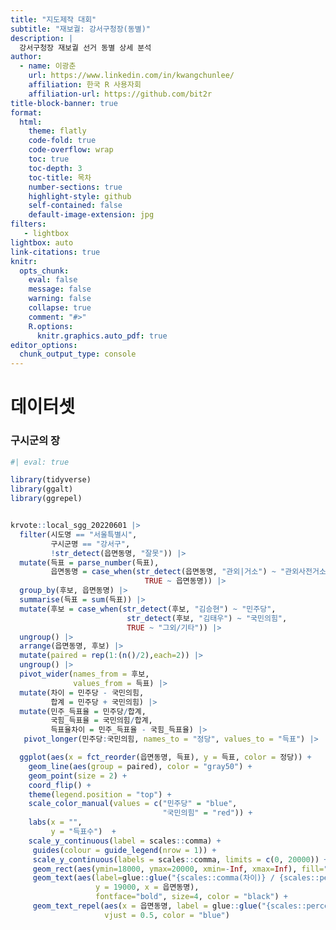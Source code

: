 ```yaml
---
title: "지도제작 대회"
subtitle: "재보궐: 강서구청장(동별)"
description: |
  강서구청장 재보궐 선거 동별 상세 분석
author:
  - name: 이광춘
    url: https://www.linkedin.com/in/kwangchunlee/
    affiliation: 한국 R 사용자회
    affiliation-url: https://github.com/bit2r
title-block-banner: true
format:
  html:
    theme: flatly
    code-fold: true
    code-overflow: wrap
    toc: true
    toc-depth: 3
    toc-title: 목차
    number-sections: true
    highlight-style: github    
    self-contained: false
    default-image-extension: jpg
filters:
   - lightbox
lightbox: auto
link-citations: true
knitr:
  opts_chunk: 
    eval: false
    message: false
    warning: false
    collapse: true
    comment: "#>" 
    R.options:
      knitr.graphics.auto_pdf: true
editor_options: 
  chunk_output_type: console
---
```


# 데이터셋



### 구시군의 장

```r
#| eval: true

library(tidyverse)
library(ggalt)
library(ggrepel)


krvote::local_sgg_20220601 |> 
  filter(시도명 == "서울특별시",
         구시군명 == "강서구",
         !str_detect(읍면동명, "잘못")) |> 
  mutate(득표 = parse_number(득표),
         읍면동명 = case_when(str_detect(읍면동명, "관외|거소") ~ "관외사전거소",
                              TRUE ~ 읍면동명)) |> 
  group_by(후보, 읍면동명) |> 
  summarise(득표 = sum(득표)) |> 
  mutate(후보 = case_when(str_detect(후보, "김승현") ~ "민주당",
                          str_detect(후보, "김태우") ~ "국민의힘",
                          TRUE ~ "그외/기타")) |> 
  ungroup() |> 
  arrange(읍면동명, 후보) |> 
  mutate(paired = rep(1:(n()/2),each=2)) |> 
  ungroup() |> 
  pivot_wider(names_from = 후보,
              values_from = 득표) |> 
  mutate(차이 = 민주당 - 국민의힘,
         합계 = 민주당 + 국민의힘) |> 
  mutate(민주_득표율 = 민주당/합계,
         국힘_득표율 = 국민의힘/합계,
         득표율차이 = 민주_득표율 - 국힘_득표율) |>   
   pivot_longer(민주당:국민의힘, names_to = "정당", values_to = "득표") |> 

  ggplot(aes(x = fct_reorder(읍면동명, 득표), y = 득표, color = 정당)) +
    geom_line(aes(group = paired), color = "gray50") +
    geom_point(size = 2) +
    coord_flip() +
    theme(legend.position = "top") +
    scale_color_manual(values = c("민주당" = "blue",
                                  "국민의힘" = "red")) +
    labs(x = "",
         y = "득표수")  +
    scale_y_continuous(label = scales::comma) +
     guides(colour = guide_legend(nrow = 1)) +
     scale_y_continuous(labels = scales::comma, limits = c(0, 20000)) +
     geom_rect(aes(ymin=18000, ymax=20000, xmin=-Inf, xmax=Inf), fill="gray90") +
     geom_text(aes(label=glue::glue("{scales::comma(차이)} / {scales::percent(득표율차이, accuracy=0.1)}"),
                   y = 19000, x = 읍면동명),
                   fontface="bold", size=4, color = "black") +
     geom_text_repel(aes(x = 읍면동명, label = glue::glue("{scales::percent(민주_득표율, accuracy = 0.1)}")),
                     vjust = 0.5, color = "blue")
  


```

